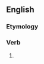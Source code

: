 ==English==

===Etymology===
{{suffix|en|vanish|est}}

===Verb===
{{head|en|verb form}}

# {{en-archaic second-person singular of|vanish|lang=en}}